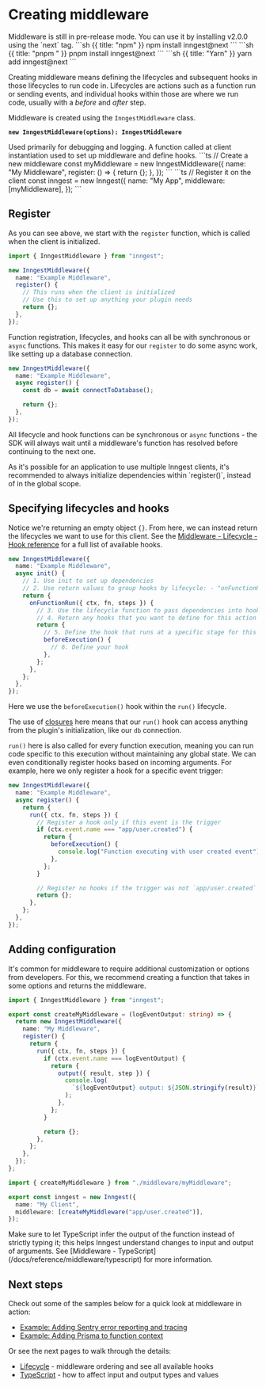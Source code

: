 # Creating middleware <VersionBadge version="v2.0.0+" />

<Callout>
Middleware is still in pre-release mode. You can use it by installing v2.0.0 using the `next` tag.

<CodeGroup forceTabs>
```sh {{ title: "npm" }}
npm install inngest@next
```
```sh {{ title: "pnpm " }}
pnpm install inngest@next
```
```sh {{ title: "Yarn" }}
yarn add inngest@next
```
</CodeGroup>
</Callout>

Creating middleware means defining the lifecycles and subsequent hooks in those lifecycles to run code in. Lifecycles are actions such as a function run or sending events, and individual hooks within those are where we run code, usually with a _before_ and _after_ step.

Middleware is created using the `InngestMiddleware` class.

**`new InngestMiddleware(options): InngestMiddleware`**

<Row>
     <Col>
          <Properties nested>
               <Property name="name" type="string" required>
                    Used primarily for debugging and logging.
               </Property>
               <Property name="register" type="function" required>
                    A function called at client instantiation used to set up middleware and define hooks.
               </Property>
          </Properties>
     </Col>
     <Col>
          ```ts
          // Create a new middleware
          const myMiddleware = new InngestMiddleware({
            name: "My Middleware",
            register: () => {
              return {};
            },
          });
          ```
          ```ts
          // Register it on the client
          const inngest = new Inngest({
            name: "My App",
            middleware: [myMiddleware],
          });
          ```
     </Col>
</Row>

## Register

As you can see above, we start with the `register` function, which is called when the client is initialized.

```ts
import { InngestMiddleware } from "inngest";

new InngestMiddleware({
  name: "Example Middleware",
  register() {
    // This runs when the client is initialized
    // Use this to set up anything your plugin needs
    return {};
  },
});
```

Function registration, lifecycles, and hooks can all be with synchronous or `async` functions. This makes it easy for our `register` to do some async work, like setting up a database connection.

```ts
new InngestMiddleware({
  name: "Example Middleware",
  async register() {
    const db = await connectToDatabase();

    return {};
  },
});
```

All lifecycle and hook functions can be synchronous or `async` functions - the SDK will always wait until a middleware's function has resolved before continuing to the next one.

<Callout>
As it's possible for an application to use multiple Inngest clients, it's recommended to always initialize dependencies within `register()`, instead of in the global scope.
</Callout>

## Specifying lifecycles and hooks

Notice we're returning an empty object `{}`. From here, we can instead return the lifecycles we want to use for this client. See the [Middleware - Lifecycle - Hook reference](/docs/reference/middleware/lifecycle#hook-reference) for a full list of available hooks.

```ts
new InngestMiddleware({
  name: "Example Middleware",
  async init() {
    // 1. Use init to set up dependencies
    // 2. Use return values to group hooks by lifecycle: - "onFunctionRun" "onSendEvent"
    return {
      onFunctionRun({ ctx, fn, steps }) {
        // 3. Use the lifecycle function to pass dependencies into hooks
        // 4. Return any hooks that you want to define for this action
        return {
          // 5. Define the hook that runs at a specific stage for this lifecycle.
          beforeExecution() {
            // 6. Define your hook
          },
        };
      },
    };
  },
});
```

Here we use the `beforeExecution()` hook within the `run()` lifecycle.

The use of [closures](https://developer.mozilla.org/en-US/docs/Web/JavaScript/Closures) here means that our `run()` hook can access anything from the plugin's initialization, like our `db` connection.

`run()` here is also called for every function execution, meaning you can run code specific to this execution without maintaining any global state. We can even conditionally register hooks based on incoming arguments. For example, here we only register a hook for a specific event trigger:

```ts
new InngestMiddleware({
  name: "Example Middleware",
  async register() {
    return {
      run({ ctx, fn, steps }) {
        // Register a hook only if this event is the trigger
        if (ctx.event.name === "app/user.created") {
          return {
            beforeExecution() {
              console.log("Function executing with user created event");
            },
          };
        }

        // Register no hooks if the trigger was not `app/user.created`
        return {};
      },
    };
  },
});
```

## Adding configuration

It's common for middleware to require additional customization or options from developers. For this, we recommend creating a function that takes in some options and returns the middleware.

```ts {{ title: "inngest/middleware/myMiddleware.ts" }}
import { InngestMiddleware } from "inngest";

export const createMyMiddleware = (logEventOutput: string) => {
  return new InngestMiddleware({
    name: "My Middleware",
    register() {
      return {
        run({ ctx, fn, steps }) {
          if (ctx.event.name === logEventOutput) {
            return {
              output({ result, step }) {
                console.log(
                  `${logEventOutput} output: ${JSON.stringify(result)}`
                );
              },
            };
          }

          return {};
        },
      };
    },
  });
};
```

```ts {{ title: "inngest/client.ts" }}
import { createMyMiddleware } from "./middleware/myMiddleware";

export const inngest = new Inngest({
  name: "My Client",
  middleware: [createMyMiddleware("app/user.created")],
});
```

<Callout>
Make sure to let TypeScript infer the output of the function instead of strictly typing it; this helps Inngest understand changes to input and output of arguments. See [Middleware - TypeScript](/docs/reference/middleware/typescript) for more information.
</Callout>

## Next steps

Check out some of the samples below for a quick look at middleware in action:

- [Example: Adding Sentry error reporting and tracing](/docs/reference/middleware/examples#adding-sentry-error-reporting-and-tracing)
- [Example: Adding Prisma to function context](/docs/reference/middleware/examples#adding-prisma-to-function-context)

Or see the next pages to walk through the details:

- [Lifecycle](/docs/reference/middleware/lifecycle) - middleware ordering and see all available hooks
- [TypeScript](/docs/reference/middleware/typescript) - how to affect input and output types and values
